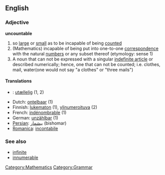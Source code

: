 ==English==
===Adjective===
'''uncountable'''

# so [[large]] or [[small]] as to be incapable of being [[count]]ed
# (Mathematics) incapable of being put into one-to-one [[correspondence]] with the natural [[number]]s or any subset thereof (etymology: sense 1)
# A noun that can not be expressed with a singular [[indefinite article]] or described numerically; hence, one that can not be counted; i.e. clothes, mail, water(one would not say "a clothes" or "three mails") 

====Translations====
*{{da}}: [[utællelig]] (1, 2)
* Dutch: [[ontelbaar]] (1)
* Finnish: [[lukematon]] (1), [[ylinumeroituva]] (2)
* French: [[indénombrable]] (1)
* German: [[unzählbar]] (1)
* [[Persian]]: [[بیشمار]] (bishomar)
*[[Romanica]]: [[incontabile]]

===See also===
*[[infinite]]
*[[innumerable]]

[[Category:Mathematics]]
[[Category:Grammar]]